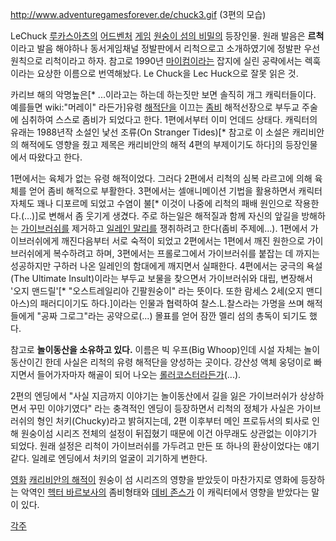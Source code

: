http://www.adventuregamesforever.de/chuck3.gif
(3편의 모습)

LeChuck
[[루카스아츠]]의 [[어드벤처]] [[게임]] [[원숭이 섬의 비밀]]의 등장인물.
원래 발음은 '''르척'''이라고 발음 해야하나 동서게임채널 정발판에서 리척으로고 소개하였기에 정발판 우선 원칙으로 리척이라고 하자. 참고로 1990년 [[마이컴]]이라는 잡지에 실린 공략에서는 렉훅이라는 요상한 이름으로 번역해놨다. Le Chuck을 Lec Huck으로 잘못 읽은 것.

카리브 해의 악명높은[* ...이라고는 하는데 하는짓만 보면 솔직히 개그 캐릭터들이다. 예를들면 wiki:"머레이" 라든가]유령 [[해적]]단을 이끄는 [[좀비]] 해적선장으로 부두교 주술에 심취하여 스스로 좀비가 되었다고 한다. 1편에서부터 이미 언데드 상태다. 캐릭터의 유래는 1988년작 소설인 낯선 조류(On Stranger Tides)[* 참고로 이 소설은 캐리비안의 해적에도 영향을 줬고 제목은 캐리비안의 해적 4편의 부제이기도 하다]의 등장인물에서 따왔다고 한다.

1편에서는 육체가 없는 유령 해적이었다. 그러다 2편에서 리척의 심복 라르고에 의해 육체를 얻어 좀비 해적으로 부활한다.  3편에서는 셀애니메이션 기법을 활용하면서 캐릭터 자체도 꽤나 디포르메 되었고 수염이 불[* 이것이 나중에 리척의 패배 원인으로 작용한다.(…)]로 변해서 좀 웃기게 생겼다. 주로 하는일은 해적질과 함께 자신의 앞길을 방해하는 [[가이브러쉬]]를 제거하고 [[일레인 말리]]를 쟁취하려고 한다(좀비 주제에...). 1편에서 가이브러쉬에게 깨진다음부터 서로 숙적이 되었고 2편에서는 1편에서 깨진 원한으로 가이브러쉬에게 복수하려고 하며, 3편에서는 프롤로그에서 가이브러쉬를 붙잡는 데 까지는 성공하지만 구하러 나온 일레인의 함대에게 깨지면서 실패한다. 4편에서는 궁극의 욕설(The Ultimate Insult)이라는 부두교 보물을 찾으면서 가이브러쉬와 대립, 변장해서 '오지 맨드릴'[* "오스트레일리아 긴팔원숭이" 라는 뜻이다. 또한 람세스 2세(오지 맨디아스)의 패러디이기도 하다.]이라는 인물과 협력하여 찰스.L.찰스라는 가명을 쓰며 해적들에게 "공짜 그로그"라는 공약으로(...) 몰표를 얻어 잠깐 멜리 섬의 총독이 되기도 했다.

참고로 '''놀이동산을 소유하고 있다.''' 이름은 빅 우프(Big Whoop)인데 시설 자체는 놀이동산이긴 한데 사실은 리척의 유령 해적단을 양성하는 곳이다. 강산성 액체 웅덩이로 빠지면서 들어가자마자 해골이 되어 나오는 [[롤러코스터]]라든가(...). 

2편의 엔딩에서 "사실 지금까지 이야기는 놀이동산에서 길을 잃은 가이브러쉬가 상상하면서 꾸민 이야기였다" 라는 충격적인 엔딩이 등장하면서 리척의 정체가 사실은 가이브러쉬의 형인 처키(Chucky)라고 밝혀지는데, 2편 이후부터 메인 프로듀서의 퇴사로 인해 원숭이섬 시리즈 전체의 설정이 뒤집혔기 때문에 이건 아무래도 상관없는 이야기가 되었다.  원래 설정은 리척이 가이브러쉬를 가두려고 만든 또 하나의 환상이었다는 얘기 같다.  일례로 엔딩에서 처키의 얼굴이 괴기하게 변한다.

[[영화]] [[캐리비안의 해적]]이 원숭이 섬 시리즈의 영향을 받았듯이 마찬가지로 영화에 등장하는 악역인 [[헥터 바르보사]]의 좀비형태와 [[데비 존스]]가 이 캐릭터에서 영향을 받았다는 말이 있다.

[[각주]]
